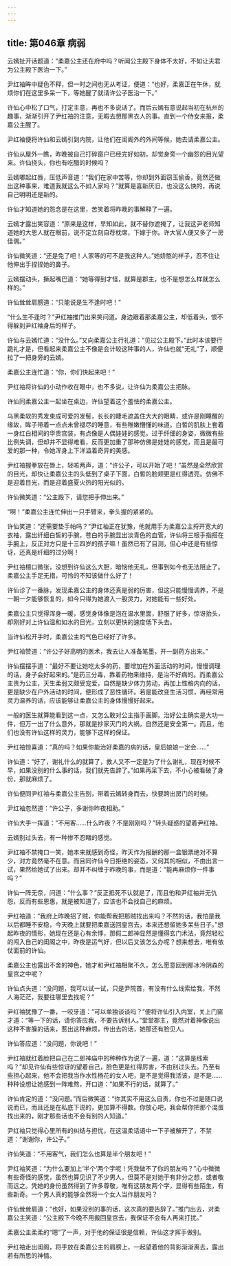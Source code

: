 ```yaml
---
---
---
```

title: 第046章 病弱
---





云嫣扯开话题道：“柔嘉公主还在府中吗？听闻公主殿下身体不太好，不如让夫君为公主殿下医治一下。”

尹红袖眸中疑色不释，但一时之间也无从考证，便道：“也好，柔嘉正在午休，就烦你们在这里多呆一下，等她醒了就请许公子医治一下。”

许仙心中松了口气，打定主意，再也不多说话了。而后云嫣有意说起当初在杭州的趣事，渐渐引开了尹红袖的注意，无暇去想那黑衣人的事。直到一个侍女来报，柔嘉公主醒了。

尹红袖便将许仙和云嫣引到内院，让他们在闺阁外的外间等候，她去请柔嘉公主。

许仙从屋外一瞧，昨晚被自己打碎窗户已经完好如初，却觉身旁一个幽怨的目光望来。许仙挠头，你也有吃醋的时候吗？

云嫣嘟起红唇，压低声音道：“我们在家中苦等，你却到外面窃玉偷香，竟然还做出这种事来，难道我就这么不如人家吗？”就算是喜新厌旧，也没这么快的，再说自己明明还是新的。

许仙才知道她的怨念是在这里，苦笑着将昨晚的事解释了一遍。

云嫣才露出笑容道：“原来是这样，早知如此，就不替你遮掩了，让我这尹老师知道她的大恩人就在眼前，说不定立刻自荐枕席，下嫁于你。许大官人便又多了一房佳偶。”

许仙微笑道：“还是免了吧！人家等的可不是我这种人。”她娇憨的样子，忍不住让他伸出手捏捏她的鼻子。

云嫣摆动头，撅起嘴巴道：“她等得到才怪，就算是郡主，也不是想怎么样就怎么样的。”

许仙耸耸肩膀道：“只能说是生不逢时吧！”

“什么生不逢时？”尹红袖推门出来笑问道。身边跟着那柔嘉公主，却低着头，恨不得躲到尹红袖身后的样子。

许仙与云嫣忙道：“没什么。”又向柔嘉公主行礼道：“见过公主殿下。”此时本该要行跪礼才是，但看起来柔嘉公主不像是会计较这种事的人，许仙也就“无礼”了，顺便拉了一把身旁的云嫣。

柔嘉公主连忙道：“你，你们快起来吧！”

尹红袖将许仙的小动作收在眼中，也不多说，让许仙为柔嘉公主把脉。

许仙同柔嘉公主一起坐在桌边，许仙望着这个羞怯的柔嘉公主。

乌黑柔软的秀发束成可爱的发髻，长长的睫毛遮盖住大大的眼睛，或许是刚睡醒的缘故，眸子带着一点点未曾褪尽的睡意，有些稚嫩懵懂的味道。白皙的肌肤上套着一身红白相间的华贵宫装，有点像是人偶娃娃的感觉。过于纤细的身姿，微微有些比例失调，但却并不显得难看，反而更加重了那种仿佛是娃娃的感觉，而且是最可爱的那一种，令她浑身上下洋溢着奇异的美感。

尹红袖握拳放在唇上，轻咳两声，道：“许公子，可以开始了吧！”虽然是全然欣赏的目光，却快让柔嘉公主的头低到了桌子下面，白皙的脸颊更是红得透亮。仿佛不是迎着目光，而是迎着盛夏火热的阳光似的。

许仙微笑道：“公主殿下，请您把手伸出来。”

“啊！”柔嘉公主连忙伸出一只手臂来，拳头握的紧紧的。

许仙笑道：“还需要垫手帕吗？”尹红袖正在犹豫，他就用手为柔嘉公主捋开宽大的衣袖，露出纤细白皙的手腕，苍白的手腕显出淡青色的血管，许仙将三根手指搭在手腕上，反正对方只是十三四岁的孩子嘛！虽然已有了目测，但心中还是有些惊讶，还真是纤细的过分啊！

尹红袖檀口微张，没想到许仙这么大胆，暗恼他无礼，但事到如今也无法阻止了。柔嘉公主手足无措，可怜的不知该做什么好了！

许仙诊了一番脉，发现柔嘉公主的身体还真是弱的厉害，但这只能慢慢调养，不是一朝一夕能够恢复的，如今只得为她渡入一股灵力，对她能有一些好处。

柔嘉公主只觉得浑身一暖，感觉身体像是泡在温水里面，舒服了好多，惊讶抬头，却刚好对上许仙温和如水的目光，立刻以更快的速度低下头去。

当许仙松开手时，柔嘉公主的气色已经好了许多。

尹红袖赞道：“许公子好高明的医术，我去让人准备笔墨，开一副药方出来。”

许仙摆摆手道：“最好不要让她吃太多的药，要增加在外面活动的时间，慢慢调理的话，身子会好起来的。”是药三分毒，靠着药物来维持，是治不好病的。而柔嘉公主贵为公主，天生柔弱又颇受宠爱，自然是缺少体力劳动，再加上性格内向的话，更是缺少在户外活动的时间，便形成了恶性循环。若是能改变生活习惯，再经常用灵力温养的话，应该能够让柔嘉公主的身体慢慢好起来。

一般的医生就算能看到这一点，又怎么敢对公主指手画脚。治好公主确实是大功一件，但万一出了什么意外，那就是抄家灭门的大祸，自然还是安全第一。而且，他们也没有许仙这样的灵力，能够下这样的保证。

尹红袖惊喜道：“真的吗？如果你能治好柔嘉的病的话，皇后娘娘一定会……”

许仙道：“好了，谢礼什么的就算了，救人又不一定是为了什么谢礼，现在时候不早，如果没别的什么事的话，我们就先告辞了。”如果再呆下去，不小心被看破了身份，那就麻烦了。

许仙便同尹红袖与柔嘉公主告别，带着云嫣转身而去，快要跨出房门的时候。

尹红袖忽然道：“许公子，多谢你昨夜相助。”

许仙大手一挥道：“不用客……什么昨夜？不是刚刚吗？”转头疑惑的望着尹红袖。

云嫣别过头去，有一种惨不忍睹的感觉。

尹红袖不禁掩口一笑，她本来就感到奇怪，昨天作为报酬的那一盒银票绝对不算少，对方竟然毫不在意。而且同许仙今日拒绝的姿态，又何其的相似，不由出言一试，果然给她试了出来。却并不纠缠于昨晚的事，而是道：“能再麻烦你一件事吗？”

许仙一阵无奈，问道：“什么事？”反正抵死不认就是了，而且他和尹红袖并无仇怨，反而有些恩惠，就是被知道了，应该也不会找自己的麻烦。

尹红袖道：“我府上昨晚招了贼，你能帮我把那贼找出来吗？不然的话，我怕是我以后都睡不安稳，今天晚上就要把柔嘉送回皇宫去，本来还想留她多呆些日子。”想起昨夜的情形，她现在还是心有余悸，那假二郎神显然是懂得玄门术法，竟然轻松的闯入自己的闺阁之中，昨夜是运气好，但以后又该怎么办呢？想来想去，唯有依仗面前的许仙。

柔嘉公主也露出不舍的神色，她才和尹红袖相聚不久，怎么愿意回到那冰冷阴森的皇宫之中呢？

许仙点头道：“没问题，我可以试一试，只是尹院首，有没有什么线索给我，不然人海茫茫，我要往哪里去找呢？”

尹红袖犹豫了一番，一咬牙道：“可以单独谈谈吗？”便将许仙引入内室，关上门窗才道：“等一下的话，请你答应我，不要告诉别人。”堂堂郡主，竟然对着神像说出这种不害臊的话来，惹出这种麻烦，传出去的话，她那还有脸见人。

许仙答应道：“没问题，你说吧！”

尹红袖就红着脸把自己在二郎神庙中的种种作为说了一遍，道：“这算是线索吗？”却见许仙有些惊讶的望着自己，脸色更是红得厉害，不由别过头去。乃至有些担心起来，他不会把我当作水性杨花的女人吧，是不是觉得我活该，是不是……种种设想让她感到一阵难熬，开口道：“如果不行的话，就算了。”

许仙肯定的道：“没问题。”而后微笑道：“你其实不用这么自责，你也不过是随口说说而已，而且还是在私底下说的，更加算不得数。你放心吧，我会帮你把那个混蛋找出来的，刚才那些话也不会有别的人知道。”

尹红袖只觉得心里所有的纠结与担忧，在这温柔话语中一下子被解开了，不禁道：“谢谢你，许公子。”

许仙笑道：“不用客气，我们怎么也算是半个朋友吧！”

尹红袖笑道：“为什么要加上‘半个’两个字呢！凭我做不了你的朋友吗？”心中微微有些奇怪的感觉，虽然也算见识了不少男人，但莫不是对她于有非分之想，或者敬而远之。凭她的身份虽然得到了许多尊敬，唯有这朋友两个字，显得有些陌生，有些新奇。一个男人真的能够全然将一个女人当作朋友吗？

许仙耸耸肩道：“也好，如果没别的事的话，这次真的要告辞了。”推门出去，对柔嘉公主笑道：“公主殿下今晚不用搬回皇宫去，我保证不会有人再来打扰。”

柔嘉公主柔柔的“嗯”了一声，对于他的保证很是信赖，许仙这才挥手做别。

尹红袖走出闺阁，将手放在柔嘉公主的肩膀上，一起望着他的背影渐渐离去，露出若有所思的神情。
